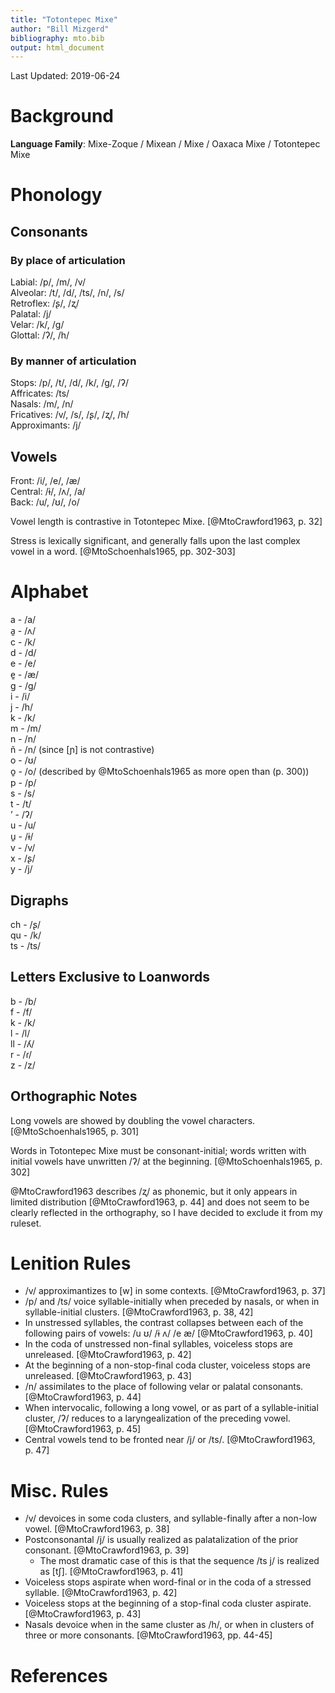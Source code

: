 ```yaml
---
title: "Totontepec Mixe"
author: "Bill Mizgerd"
bibliography: mto.bib
output: html_document
---
```


Last Updated: 2019-06-24

# Background

**Language Family**: Mixe-Zoque / Mixean / Mixe / Oaxaca Mixe / Totontepec Mixe

# Phonology

## Consonants

### By place of articulation

Labial: /p/, /m/, /v/  
Alveolar: /t/, /d/, /ts/, /n/, /s/  
Retroflex: /ʂ/, /ʐ/  
Palatal: /j/  
Velar: /k/, /ɡ/  
Glottal: /ʔ/, /h/  

### By manner of articulation

Stops: /p/, /t/, /d/, /k/, /ɡ/, /ʔ/  
Affricates: /ts/  
Nasals: /m/, /n/  
Fricatives: /v/, /s/, /ʂ/, /ʐ/, /h/  
Approximants: /j/  

## Vowels

Front: /i/, /e/, /æ/  
Central: /ɨ/, /ʌ/, /a/  
Back: /u/, /ʊ/, /o/  

Vowel length is contrastive in Totontepec Mixe. [@MtoCrawford1963, p. 32]

Stress is lexically significant, and generally falls upon the last complex vowel in a word. [@MtoSchoenhals1965, pp. 302-303]

# Alphabet

a - /a/  
a̱ - /ʌ/  
c - /k/  
d - /d/  
e - /e/  
e̱ - /æ/  
g - /ɡ/  
i - /i/  
j - /h/  
k - /k/  
m - /m/  
n - /n/  
ñ - /n/ (since [ɲ] is not contrastive)  
o - /ʊ/  
o̱ - /o/ (described by @MtoSchoenhals1965 as more open than <o> (p. 300))  
p - /p/  
s - /s/  
t - /t/  
' - /ʔ/  
u - /u/  
u̱ - /ɨ/  
v - /v/  
x - /ʂ/  
y - /j/  

## Digraphs

ch - /ʂ/  
qu - /k/  
ts - /ts/  

## Letters Exclusive to Loanwords

b - /b/  
f - /f/  
k - /k/  
l - /l/  
ll - /ʎ/  
r - /ɾ/  
z - /z/  

## Orthographic Notes

Long vowels are showed by doubling the vowel characters. [@MtoSchoenhals1965, p. 301]

Words in Totontepec Mixe must be consonant-initial; words written with initial vowels have unwritten /ʔ/ at the beginning. [@MtoSchoenhals1965, p. 302]

@MtoCrawford1963 describes /ʐ/ as phonemic, but it only appears in limited distribution [@MtoCrawford1963, p. 44] and does not seem to be clearly reflected in the orthography, so I have decided to exclude it from my ruleset.

# Lenition Rules

* /v/ approximantizes to [w] in some contexts. [@MtoCrawford1963, p. 37]
* /p/ and /ts/ voice syllable-initially when preceded by nasals, or when in syllable-initial clusters. [@MtoCrawford1963, p. 38, 42]
* In unstressed syllables, the contrast collapses between each of the following pairs of vowels: /u ʊ/ /ɨ ʌ/ /e æ/ [@MtoCrawford1963, p. 40]
* In the coda of unstressed non-final syllables, voiceless stops are unreleased. [@MtoCrawford1963, p. 42]
* At the beginning of a non-stop-final coda cluster, voiceless stops are unreleased. [@MtoCrawford1963, p. 43]
* /n/ assimilates to the place of following velar or palatal consonants. [@MtoCrawford1963, p. 44]
* When intervocalic, following a long vowel, or as part of a syllable-initial cluster, /ʔ/ reduces to a laryngealization of the preceding vowel. [@MtoCrawford1963, p. 45]
* Central vowels tend to be fronted near /j/ or /ts/. [@MtoCrawford1963, p. 47]

# Misc. Rules

* /v/ devoices in some coda clusters, and syllable-finally after a non-low vowel. [@MtoCrawford1963, p. 38]
* Postconsonantal /j/ is usually realized as palatalization of the prior consonant. [@MtoCrawford1963, p. 39]
  * The most dramatic case of this is that the sequence /ts j/ is realized as [tʃ]. [@MtoCrawford1963, p. 41]
* Voiceless stops aspirate when word-final or in the coda of a stressed syllable. [@MtoCrawford1963, p. 42]
* Voiceless stops at the beginning of a stop-final coda cluster aspirate. [@MtoCrawford1963, p. 43]
* Nasals devoice when in the same cluster as /h/, or when in clusters of three or more consonants. [@MtoCrawford1963, pp. 44-45]

# References
